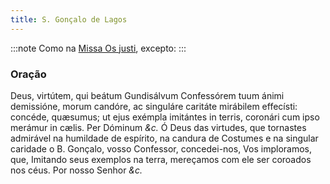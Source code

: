 ```yaml
---
title: S. Gonçalo de Lagos
---
```


:::note
Como na [Missa Os justi](../comum/14confessoresnaopontifices1), excepto:
:::

### Oração

<div class="grid grid-cols-2 gap-5">
  <span class="text-justify">
    Deus, virtútem, qui beátum Gundisálvum Confessórem tuum ánimi demissióne,
    morum candóre, ac singuláre caritáte mirábilem effecísti: concéde, quæsumus;
    ut ejus exémpla imitántes in terris, coronári cum ipso merámur in cælis. Per
    Dóminum <em>&c.</em>
  </span>
  <span class="text-justify">
    Ó Deus das virtudes, que tornastes admirável na humildade de espírito, na
    candura de Costumes e na singular caridade o B. Gonçalo, vosso Confessor,
    concedei-nos, Vos imploramos, que, Imitando seus exemplos na terra,
    mereçamos com ele ser coroados nos céus. Por nosso Senhor <em>&c.</em>
  </span>
</div>
